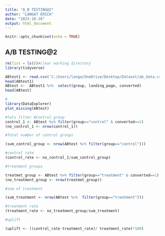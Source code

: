 ---
title: "A_B TESTING@2"
author: "LANGAT ERICK"
date: "2023-10-28"
output: html_document
---

```{r setup, include=FALSE}
knitr::opts_chunk$set(echo = TRUE)
```

## A/B TESTING\@2

```{r}
rm(list = ls())#clear working directory
library(tidyverse)
```

```{r}
ABtest1 <- read.csv('C:/Users/langa/OneDrive/Desktop/Dataset/ab_data.csv')
head(ABtest1)
ABtest <-  ABtest1 %>%  select(group, landing_page, converted)
head(ABtest)
```

```{r}
#
library(DataExplorer)
plot_missing(ABtest)
```

```{r}
#lets filter #Control group
control_1 <- ABtest %>% filter(group=="control" & converted==1)
(no_control_1 <- nrow(control_1))
```

```{r}
#Total number of control groups

(sum_control_group <- nrow(ABtest %>% filter(group=="control")))
```

```{r}
#control rate 
(control_rate <- no_control_1/sum_control_group)
```

```{r}
#treatment groups

treatmet_group <- ABtest %>% filter(group=="treatment" & converted==1)
(no_treatment_group <- nrow(treatmet_group))
```

```{r}
#sum of treatment 

(sum_treatment <- nrow(ABtest %>%  filter(group=="treatment")))
```

```{r}
#treatment rate
(treatment_rate <- no_treatment_group/sum_treatment)
```

```{r}
#uplift

(uplift <- ((control_rate-treatment_rate)/ treatment_rate)*100)
```
